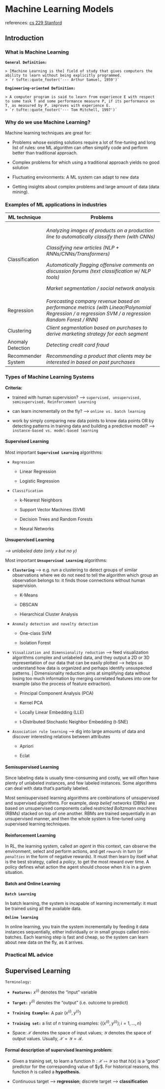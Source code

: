 # Machine Learning Models

references: [cs 229 Stanford](https://syllabus.stanford.edu/syllabus/#/viewProtectedSyllabus)

## Introduction

### What is Machine Learning

**`General Definition:`**

    > [Machine Learning is the] field of study that gives computers the ability to learn without being explicitly programmed.
    > `r tufte::quote_footer('--- Arthur Samuel, 1959')`

**`Engineering-oriented Definition:`**

    > A computer program is said to learn from experience E with respect to some task T and some performance measure P, if its performance on T, as measured by P, improves with experience E.
    > `r tufte::quote_footer('--- Tom Mitchell, 1997')`

### Why do we use Machine Learning?

Machine learning techniques are great for:

-   Problems whose existing solutions require a lot of fine-tuning and long list of rules: one ML algorithm can often simplify code and perform better than traditional approach.

-   Complex problems for which using a traditional approach yields no good solution

-   Fluctuating environments: A ML system can adapt to new data

-   Getting insights about complex problems and large amount of data (data mining).

### Examples of ML applications in industries

+--------------------+------------------------------------------------------------------------------------------------------------------------------------------------------+
| ML technique       | Problems                                                                                                                                             |
+====================+======================================================================================================================================================+
| Classification     | *Analyzing images of products on a production line to automatically classify them (with CNNs)*                                                       |
|                    |                                                                                                                                                      |
|                    | *Classifying new articles (NLP + RNNs/CNNs/Transformers)*                                                                                            |
|                    |                                                                                                                                                      |
|                    | *Automatically flagging offensive comments on discussion forums (text classification w/ NLP tools)*                                                  |
|                    |                                                                                                                                                      |
|                    | *Market segmentation / social network analysis*                                                                                                      |
+--------------------+------------------------------------------------------------------------------------------------------------------------------------------------------+
| Regression         | *Forecasting company revenue based on performance metrics (with Linear/Polynomial Regression / a regression SVM / a regression Random Forest / RNN)* |
+--------------------+------------------------------------------------------------------------------------------------------------------------------------------------------+
| Clustering         | *Client segmentation based on purchases to derive marketing strategy for each segment*                                                               |
+--------------------+------------------------------------------------------------------------------------------------------------------------------------------------------+
| Anomaly Detection  | *Detecting credit card fraud*                                                                                                                        |
+--------------------+------------------------------------------------------------------------------------------------------------------------------------------------------+
| Recommender System | *Recommending a product that clients may be interested in based on past purchases*                                                                   |
+--------------------+------------------------------------------------------------------------------------------------------------------------------------------------------+

### Types of Machine Learning Systems

**Criteria:**

-   trained with human supervision? ---\> `supervised, unsupervised, semisupervised, Reinforcement Learning`

-   can learn incrementally on the fly? ---\> `online vs. batch learning`

-   work by simply comparing new data points to know data points OR by detecting patterns in training data and building a predictive model? ---\> `instance-based vs. model-based learning`

#### Supervised Learning

Most important **`Supervised Learning`** algorithms:

-   `Regression`

    -   Linear Regression

    -   Logistic Regression

-   `Classification`

    -   k-Nearest Neighbors

    -   Support Vector Machines (SVM)

    -   Decision Trees and Random Forests

    -   Neural Networks

#### Unsupervised Learning

*\--\> unlabeled data (only x but no y)*

Most important **`Unsupervised Learning`** algorithms:

-   **`Clustering`** ---\> e.g. run a clustering to detect groups of similar observations where we do not need to tell the algorithm which group an observation belongs to: it finds those connections without human supervision.

    -   K-Means

    -   DBSCAN

    -   Hierarchical Cluster Analysis

-   `Anomaly detection and novelty detection`

    -   One-class SVM

    -   Isolation Forest

-   `Visualization and Dimensionality reduction` ---\> feed visualization algorithms complex and unlabeled data, and they output a 2D or 3D representation of our data that can be easily plotted ---\> helps us understand how data is organized and perhaps identify unsuspected patterns. \| Dimensionality reduction aims at simplifying data without losing too much information by merging correlated features into one for example (also the process of feature extraction).

    -   Principal Component Analysis (PCA)

    -   Kernel PCA

    -   Locally Linear Embedding (LLE)

    -   t-Distributed Stochastic Neighbor Embedding (t-SNE)

-   `Association rule learning` ---\> dig into large amounts of data and discover interesting relations between attributes

    -   Apriori

    -   Eclat

#### Semisupervised Learning

Since labeling data is usually time-consuming and costly, we will often have plenty of unlabeled instances, and few labeled instances. Some algorithms can deal with data that's partially labeled.

Most semisupervised learning algorithms are combinations of unsupervised and supervised algorithms. For example, *deep belief networks* (DBNs) are based on unsupervised components called *restricted Boltzmann machines* (RBMs) stacked on top of one another. RBMs are trained sequentially in an unsupervised manner, and then the whole system is fine-tuned using supervised learning techniques.

#### Reinforcement Learning

In RL, the learning system, called an *agent* in this context, can observe the environment, select and perform actions, and get *`rewards`* in turn (or *`penalties`* in the form of negative rewards). It must then learn by itself what is the best strategy, called a *policy*, to get the most reward over time. A policy defines what action the agent should choose when it is in a given situation.

#### Batch and Online Learning

**`Batch Learning`**

In batch learning, the system is incapable of learning incrementally: it must be trained using all the available data.

**`Online learning`**

In online learning, you train the system incrementally by feeding it data instances sequentially, either individually or in small groups called mini-batches. Each learning step is fast and cheap, so the system can learn about new data on the fly, as it arrives.

### Practical ML advice

## Supervised Learning

`Terminology:`

-   **`Features:`** $x^{(i)}$ denotes the "input" variable

-   **`Target:`** $y^{(i)}$ denotes the "output" (i.e. outcome to predict)

-   **`Training Example:`** A pair $(x^{(i)}, y^{(i)})$

-   **`Training set:`** a list of $n$ training examples: $\{(x^{(i)},y^{(i)}); i = 1, …, n\}$

-   Space: $\mathcal{X}$ denotes the space of input values; $\mathcal{Y}$ denotes the space of output values. Usually, $\mathcal{X}=\mathcal{Y}=\mathcal{R}.$

#### Formal description of supervised learning problem:

-   Given a training set, to learn a function $h: \mathcal{X} \mapsto \mathcal{Y}$ so that $h(x)$ is a "good" predictor for the corresponding value of \$y\$. For historical reasons, this function $h$ is called a **hypothesis.**

-   Continuous target ---\> **regression**; discrete target ---\> **classification**
